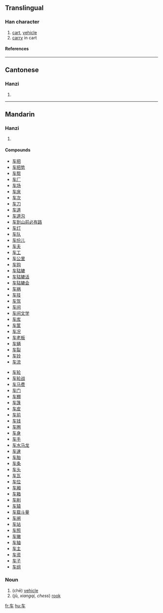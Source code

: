 {{see|車}}

==Translingual==
===Han character===
{{Han char|rn=159|rad=车|as=00|sn=4|four=|canj=大手 (KQ)}}
# [[cart]], [[vehicle]]
# [[carry]] in cart
====References====
{{Han ref|kx=1250.241|hdz=53511.020|uh=8F66|ud=36710}}
----
==Cantonese==
===Hanzi===
{{yue-hanzi|jyut=|y=[[che1]], [[geui1]]}}
# {{defn|Cantonese}}
----
==Mandarin==
===Hanzi===
{{cmn-hanzi|tra=車|pin=[[chē]] ([[che1]]), [[jū]] ([[ju1]])|wg=[[ch'e1|ch'e<sup>1</sup>]]}}
# {{defn|Mandarin}}

====Compounds====
{{top2}}
*[[车把]]
*[[车把势]]
*[[车帮]]
*[[车厂]]
*[[车场]]
*[[车床]]
*[[车次]]
*[[车刀]]
*[[车道]]
*[[车道沟]]
*[[车到山前必有路]]
*[[车灯]]
*[[车队]]
*[[车份儿]]
*[[车夫]]
*[[车工]]
*[[车公里]]
*[[车钩]]
*[[车轱辘]]
*[[车轱辘话]]
*[[车轱辘会]]
*[[车祸]]
*[[车技]]
*[[车驾]]
*[[车间]]
*[[车间文学]]
*[[车库]]
*[[车筐]]
*[[车况]]
*[[车老板]]
*[[车辆]]
*[[车裂]]
*[[车铃]]
*[[车流]]
{{mid2}}
*[[车轮]]
*[[车轮战]]
*[[车马费]]
*[[车门]]
*[[车棚]]
*[[车篷]]
*[[车皮]]
*[[车前]]
*[[车钱]]
*[[车圈]]
*[[车身]]
*[[车手]]
*[[车水马龙]]
*[[车速]]
*[[车胎]]
*[[车条]]
*[[车头]]
*[[车瓦]]
*[[车位]]
*[[车厢]]
*[[车箱]]
*[[车削]]
*[[车辕]]
*[[车载斗量]]
*[[车闸]]
*[[车站]]
*[[车照]]
*[[车辙]]
*[[车轴]]
*[[车主]]
*[[车资]]
*[[车子]]
*[[车组]]
{{bottom}}

===Noun===

#(chē) [[vehicle]]
#(jū, ''xiangqi, chess'') [[rook]]




[[fr:车]]
[[hu:车]]